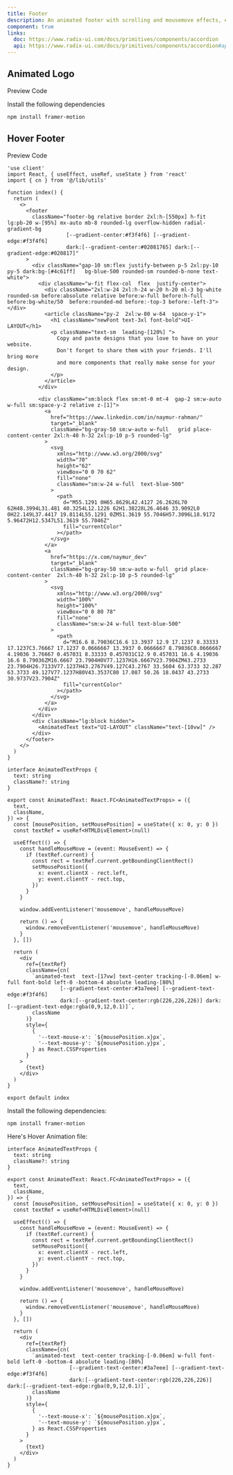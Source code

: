 ```yaml
---
title: Footer
description: An animated footer with scrolling and mousemove effects, enhancing visual engagement with user interactions.
component: true
links:
  doc: https://www.radix-ui.com/docs/primitives/components/accordion
  api: https://www.radix-ui.com/docs/primitives/components/accordion#api-reference
---
```


## Animated Logo

<Tabs defaultValue="preview" className="w-full relative">
  <TabsList >
    <TabsTrigger value="preview">Preview</TabsTrigger>
    <TabsTrigger value="codesnippet">Code</TabsTrigger>
  </TabsList>
  <TabsContent value="preview">
    <ScreenComponentPreview name="footer1" category="footer" />
  </TabsContent>
  <TabsContent value="codesnippet" >
  <CodeWrapper noExpand={true}>
    <ScreenCodePreview name="footer1" category="footer" />

Install the following dependencies

```bash
npm install framer-motion
```

</CodeWrapper>
  </TabsContent>
</Tabs>

## Hover Footer

<Tabs defaultValue="preview" className="w-full relative">
  <TabsList >
    <TabsTrigger value="preview">Preview</TabsTrigger>
    <TabsTrigger value="codesnippet">Code</TabsTrigger>
  </TabsList>
  <TabsContent value="preview">
        <ScreenComponentPreview name="hoverFooter" category="footer" />
  </TabsContent>
  <TabsContent value="codesnippet" >
 
<CodeWrapper noExpand={false}>

```tsx
'use client'
import React, { useEffect, useRef, useState } from 'react'
import { cn } from '@/lib/utils'

function index() {
  return (
    <>
      <footer
        className="footer-bg relative border 2xl:h-[550px] h-fit lg:pb-20 w-[95%] mx-auto mb-8 rounded-lg overflow-hidden radial-gradient-bg
                   [--gradient-center:#f3f4f6] [--gradient-edge:#f3f4f6]
                   dark:[--gradient-center:#02081765] dark:[--gradient-edge:#020817]"
      >
        <div className="gap-10 sm:flex justify-between p-5 2xl:py-10 py-5 dark:bg-[#4c61ff]   bg-blue-500 rounded-sm rounded-b-none text-white">
          <div className="w-fit flex-col  flex  justify-center">
            <div className="2xl:w-24 2xl:h-24 w-20 h-20 ml-3 bg-white  rounded-sm before:absolute relative before:w-full before:h-full before:bg-white/50  before:rounded-md before:-top-3 before:-left-3"></div>
            <article className="py-2  2xl:w-80 w-64  space-y-1">
              <h1 className="newFont text-3xl font-bold">UI-LAYOUT</h1>
              <p className="text-sm  leading-[120%] ">
                Copy and paste designs that you love to have on your website.
                Don't forget to share them with your friends. I'll bring more
                and more components that really make sense for your design.
              </p>
            </article>
          </div>

          <div className="sm:block flex sm:mt-0 mt-4  gap-2 sm:w-auto w-full sm:space-y-2 relative z-[1]">
            <a
              href="https://www.linkedin.com/in/naymur-rahman/"
              target="_blank"
              className="bg-gray-50 sm:w-auto w-full   grid place-content-center 2xl:h-40 h-32 2xl:p-10 p-5 rounded-lg"
            >
              <svg
                xmlns="http://www.w3.org/2000/svg"
                width="70"
                height="62"
                viewBox="0 0 70 62"
                fill="none"
                className="sm:w-24 w-full  text-blue-500"
              >
                <path
                  d="M55.1291 0H65.8629L42.4127 26.2626L70 62H48.3994L31.481 40.3254L12.1226 62H1.38228L26.4646 33.9092L0 0H22.149L37.4417 19.8114L55.1291 0ZM51.3619 55.7046H57.3096L18.9172 5.96472H12.5347L51.3619 55.7046Z"
                  fill="currentColor"
                ></path>
              </svg>
            </a>
            <a
              href="https://x.com/naymur_dev"
              target="_blank"
              className="bg-gray-50 sm:w-auto w-full  grid place-content-center  2xl:h-40 h-32 2xl:p-10 p-5 rounded-lg"
            >
              <svg
                xmlns="http://www.w3.org/2000/svg"
                width="100%"
                height="100%"
                viewBox="0 0 80 78"
                fill="none"
                className="sm:w-24 w-full text-blue-500"
              >
                <path
                  d="M16.6 8.79036C16.6 13.3937 12.9 17.1237 8.33333 17.1237C3.76667 17.1237 0.0666667 13.3937 0.0666667 8.79036C0.0666667 4.19036 3.76667 0.457031 8.33333 0.457031C12.9 0.457031 16.6 4.19036 16.6 8.79036ZM16.6667 23.7904H0V77.1237H16.6667V23.7904ZM43.2733 23.7904H26.7133V77.1237H43.2767V49.127C43.2767 33.5604 63.3733 32.287 63.3733 49.127V77.1237H80V43.3537C80 17.087 50.26 18.0437 43.2733 30.9737V23.7904Z"
                  fill="currentColor"
                ></path>
              </svg>
            </a>
          </div>
        </div>
        <div className="lg:block hidden">
          <AnimatedText text="UI-LAYOUT" className="text-[10vw]" />
        </div>
      </footer>
    </>
  )
}

interface AnimatedTextProps {
  text: string
  className?: string
}

export const AnimatedText: React.FC<AnimatedTextProps> = ({
  text,
  className,
}) => {
  const [mousePosition, setMousePosition] = useState({ x: 0, y: 0 })
  const textRef = useRef<HTMLDivElement>(null)

  useEffect(() => {
    const handleMouseMove = (event: MouseEvent) => {
      if (textRef.current) {
        const rect = textRef.current.getBoundingClientRect()
        setMousePosition({
          x: event.clientX - rect.left,
          y: event.clientY - rect.top,
        })
      }
    }

    window.addEventListener('mousemove', handleMouseMove)

    return () => {
      window.removeEventListener('mousemove', handleMouseMove)
    }
  }, [])

  return (
    <div
      ref={textRef}
      className={cn(
        `animated-text  text-[17vw] text-center tracking-[-0.06em] w-full font-bold left-0 -bottom-4 absolute leading-[80%]
                 [--gradient-text-center:#3a7eee] [--gradient-text-edge:#f3f4f6]
                 dark:[--gradient-text-center:rgb(226,226,226)] dark:[--gradient-text-edge:rgba(0,9,12,0.1)]`,
        className
      )}
      style={
        {
          '--text-mouse-x': `${mousePosition.x}px`,
          '--text-mouse-y': `${mousePosition.y}px`,
        } as React.CSSProperties
      }
    >
      {text}
    </div>
  )
}

export default index
```

<Steps>

<Step>Install the following dependencies:</Step>

```bash
npm install framer-motion
```

<Step>Here's Hover Animation file:</Step>

```tsx title="animate-text.tsx"
interface AnimatedTextProps {
  text: string
  className?: string
}

export const AnimatedText: React.FC<AnimatedTextProps> = ({
  text,
  className,
}) => {
  const [mousePosition, setMousePosition] = useState({ x: 0, y: 0 })
  const textRef = useRef<HTMLDivElement>(null)

  useEffect(() => {
    const handleMouseMove = (event: MouseEvent) => {
      if (textRef.current) {
        const rect = textRef.current.getBoundingClientRect()
        setMousePosition({
          x: event.clientX - rect.left,
          y: event.clientY - rect.top,
        })
      }
    }

    window.addEventListener('mousemove', handleMouseMove)

    return () => {
      window.removeEventListener('mousemove', handleMouseMove)
    }
  }, [])

  return (
    <div
      ref={textRef}
      className={cn(
        `animated-text  text-center tracking-[-0.06em] w-full font-bold left-0 -bottom-4 absolute leading-[80%]
                    [--gradient-text-center:#3a7eee] [--gradient-text-edge:#f3f4f6]
                    dark:[--gradient-text-center:rgb(226,226,226)] dark:[--gradient-text-edge:rgba(0,9,12,0.1)]`,
        className
      )}
      style={
        {
          '--text-mouse-x': `${mousePosition.x}px`,
          '--text-mouse-y': `${mousePosition.y}px`,
        } as React.CSSProperties
      }
    >
      {text}
    </div>
  )
}
```

</Steps>
  </CodeWrapper>
  </TabsContent>
</Tabs>
